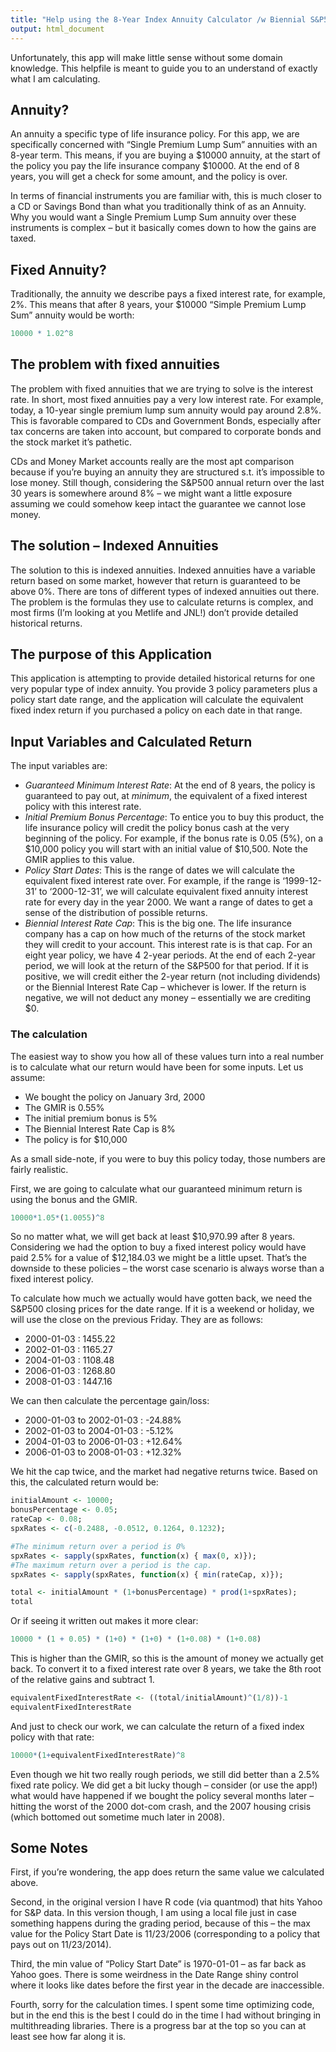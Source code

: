 ```yaml
---
title: "Help using the 8-Year Index Annuity Calculator /w Biennial S&P500 Indexing"
output: html_document
---
```


Unfortunately, this app will make little sense without some domain knowledge.  This helpfile is meant to guide you to an understand of exactly what I am calculating.


## Annuity?

An annuity a specific type of life insurance policy.  For this app, we are specifically concerned with "Single Premium Lump Sum" annuities with an 8-year term.  This means, if you are buying a $10000 annuity, at the start of the policy you pay the life insurance company $10000.  At the end of 8 years, you will get a check for some amount, and the policy is over.

In terms of financial instruments you are familiar with, this is much closer to a CD or Savings Bond than what you traditionally think of as an Annuity.  Why you would want a Single Premium Lump Sum annuity over these instruments is complex -- but it basically comes down to how the gains are taxed.

## Fixed Annuity?

Traditionally, the annuity we describe pays a fixed interest rate, for example, 2%.  This means that after 8 years, your $10000 "Simple Premium Lump Sum" annuity would be worth:

```r
10000 * 1.02^8
```

## The problem with fixed annuities

The problem with fixed annuities that we are trying to solve is the interest rate.  In short, most fixed annuities pay a very low interest rate.  For example, today, a 10-year single premium lump sum annuity would pay around 2.8%.  This is favorable compared to CDs and Government Bonds, especially after tax concerns are taken into account, but compared to corporate bonds and the stock market it's pathetic.

CDs and Money Market accounts really are the most apt comparison because if you're buying an annuity they are structured s.t. it's impossible to lose money.  Still though, considering the S&P500 annual return over the last 30 years is somewhere around 8% -- we might want a little exposure assuming we could somehow keep intact the guarantee we cannot lose money.

## The solution -- Indexed Annuities

The solution to this is indexed annuities.  Indexed annuities have a variable return based on some market, however that return is guaranteed to be above 0%.  There are tons of different types of indexed annuities out there.  The problem is the formulas they use to calculate returns is complex, and most firms (I'm looking at you Metlife and JNL!) don't provide detailed historical returns.

## The purpose of this Application

This application is attempting to provide detailed historical returns for one very popular type of index annuity.  You provide 3 policy parameters plus a policy start date range, and the application will calculate the equivalent fixed index return if you purchased a policy on each date in that range.

## Input Variables and Calculated Return

The input variables are:

* *Guaranteed Minimum Interest Rate*: At the end of 8 years, the policy is guaranteed to pay out, at *minimum*, the equivalent of a fixed interest policy with this interest rate.
* *Initial Premium Bonus Percentage*: To entice you to buy this product, the life insurance policy will credit the policy bonus cash at the very beginning of the policy.  For example, if the bonus rate is 0.05 (5%), on a $10,000 policy you will start with an initial value of $10,500.  Note the GMIR applies to this value.
* *Policy Start Dates*: This is the range of dates we will calculate the equivalent fixed interest rate over.  For example, if the range is '1999-12-31' to '2000-12-31', we will calculate equivalent fixed annuity interest rate for every day in the year 2000.  We want a range of dates to get a sense of the distribution of possible returns.
* *Biennial Interest Rate Cap*: This is the big one.  The life insurance company has a cap on how much of the returns of the stock market they will credit to your account.  This interest rate is is that cap.  For an eight year policy, we have 4 2-year periods.  At the end of each 2-year period, we will look at the return of the S&P500 for that period.  If it is positive, we will credit either the 2-year return (not including dividends) or the Biennial Interest Rate Cap -- whichever is lower.  If the return is negative, we will not deduct any money -- essentially we are crediting $0.

### The calculation

   The easiest way to show you how all of these values turn into a real number is to calculate what our return would have been for some inputs.  Let us assume:
   
   * We bought the policy on January 3rd, 2000
   * The GMIR is 0.55%
   * The initial premium bonus is 5%
   * The Biennial Interest Rate Cap is 8%
   * The policy is for $10,000

As a small side-note, if you were to buy this policy today, those numbers are fairly realistic.

First, we are going to calculate what our guaranteed minimum return is using the bonus and the GMIR.

```r
10000*1.05*(1.0055)^8
```

So no matter what, we will get back at least $10,970.99 after 8 years.  Considering we had the option to buy a fixed interest policy would have paid 2.5% for a value of $12,184.03 we might be a little upset.  That's the downside to these policies -- the worst case scenario is always worse than a fixed interest policy.

To calculate how much we actually would have gotten back, we need the S&P500 closing prices for the date range.  If it is a weekend or holiday, we will use the close on the previous Friday.  They are as follows:

* 2000-01-03 : 1455.22
* 2002-01-03 : 1165.27
* 2004-01-03 : 1108.48
* 2006-01-03 : 1268.80
* 2008-01-03 : 1447.16

We can then calculate the percentage gain/loss:

* 2000-01-03 to 2002-01-03 : -24.88%
* 2002-01-03 to 2004-01-03 : -5.12%
* 2004-01-03 to 2006-01-03 : +12.64%
* 2006-01-03 to 2008-01-03 : +12.32%

We hit the cap twice, and the market had negative returns twice.  Based on this, the calculated return would be:

```r
initialAmount <- 10000;
bonusPercentage <- 0.05;
rateCap <- 0.08;
spxRates <- c(-0.2488, -0.0512, 0.1264, 0.1232);

#The minimum return over a period is 0%
spxRates <- sapply(spxRates, function(x) { max(0, x)});
#The maximum return over a period is the cap.
spxRates <- sapply(spxRates, function(x) { min(rateCap, x)});

total <- initialAmount * (1+bonusPercentage) * prod(1+spxRates);
total

```

Or if seeing it written out makes it more clear:

```r
10000 * (1 + 0.05) * (1+0) * (1+0) * (1+0.08) * (1+0.08)
```

This is higher than the GMIR, so this is the amount of money we actually get back.  To convert it to a fixed interest rate over 8 years, we take the 8th root of the relative gains and subtract 1.

```r
equivalentFixedInterestRate <- ((total/initialAmount)^(1/8))-1
equivalentFixedInterestRate
```

And just to check our work, we can calculate the return of a fixed index policy with that rate:

```r
10000*(1+equivalentFixedInterestRate)^8
```

Even though we hit two really rough periods, we still did better than a 2.5% fixed rate policy.  We did get a bit lucky though -- consider (or use the app!) what would have happened if we bought the policy several months later -- hitting the worst of the 2000 dot-com crash, and the 2007 housing crisis (which bottomed out sometime much later in 2008).

## Some Notes

   First, if you're wondering, the app does return the same value we calculated above.
   
   Second, in the original version I have R code (via quantmod) that hits Yahoo for S&P data.  In this version though, I am using a local file just in case something happens during the grading period, because of this -- the max value for the Policy Start Date is 11/23/2006 (corresponding to a policy that pays out on 11/23/2014).
   
   Third, the min value of "Policy Start Date" is 1970-01-01 -- as far back as Yahoo goes.  There is some weirdness in the Date Range shiny control where it looks like dates before the first year in the decade are inaccessible.
   
   Fourth, sorry for the calculation times.  I spent some time optimizing code, but in the end this is the best I could do in the time I had without bringing in multithreading libraries.  There is a progress bar at the top so you can at least see how far along it is.